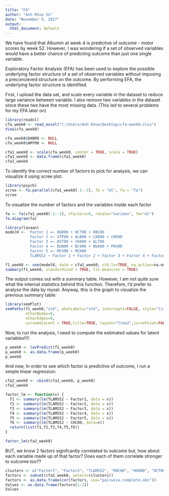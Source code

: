 ```yaml
---
title: "FA"
author: "Anh Khoa Vo"
date: "November 9, 2017"
output:
  html_document: default
---
```



We have found that Albumin at week 4 is predictive of outcome - motor scores by week 52. However, I was wondering if a set of observed variables would have a better chance of predicting outcome than just one single variable. 

Exploratory Factor Analysis (EFA) has been used to explore the possible underlying factor structure of a set of observed variables without imposing a preconcieved structure on the outcome. By performing EFA, the underlying factor structure is identified. 

First, I upload the data set, and scale every variable in the dataset to reduce large variance between variable. I also remove two variables in the dataset since these two have the most missing data. (This led to several problems for my EFA later on) 

```r
library(readxl)
cfa_week0 <- read_excel("C:/Users/Anh Khoa/Desktop/cfa-week0.xlsx")
View(cfa_week0)

cfa_week0$DAN00 <- NULL
cfa_week0$AMY00 <- NULL

cfa1_week0 <- scale(cfa_week0, center = TRUE, scale = TRUE)
cfa1_week0 <- data.frame(cfa1_week0)
cfa1_week0

```

To identify the correct number of factors to pick for analysis, we can visualize it using scree plot. 

```r
library(psych)
scree <- fa.parallel(cfa1_week0[-1:-3], fm = "ml", fa = "fa")
scree
```

To visualize the number of factors and the variables inside each factor 

```r
fa <- fa(cfa1_week0[-1:-3], nfactors=6, rotate="varimax", fm="ml")
fa.diagram(fa)
```



```r
library(lavaan)
model0 <- 'Factor 1 =~ HGB00 + HCT00 + RBC00 
           Factor 2 =~ STP00 + ALB00 + CAB00 + CHO00
           Factor 3 =~ AST00 + CK000 + ALT00 
           Factor 4 =~ BUN00 + BC900 + BUA00 + P0400
           Factor 5 =~ MCV00 + MCH00
           TLAMS52 ~ Factor 1 + Factor 2 + Factor 3 + Factor 4 + Factor 5 + CHC00'

f1_week0 <- sem(model0, data = cfa1_week0, std.lv=TRUE, na.action=na.omit, missing = "fiml")
summary(f1_week0, standardized = TRUE, fit.measures = TRUE)
```

The output comes out with a summary table. However, I am not quite sure what the internal statistics behind this function. Therefore, I'd prefer to analyse the data by mysel. Anyway, this is the graph to visualize the previous summary table: 

```r
library(semPlot)
semPaths(f1_week0,"std", whatLabels="std", intercepts=FALSE, style="lisrel", residuals = FALSE,
         nCharNodes=0, 
         nCharEdges=0,
         curveAdjacent = TRUE,title=TRUE, layout="tree2",curvePivot=FALSE)
```

Now, to run the analysis, I need to compute the estimated values for latent variables!!!! 

```r
p_week0 <- lavPredict(f1_week0)
p_week0 <- as.data.frame(p_week0)
p_week0
```

And now, In order to see which factor is predictive of outcome, I run a simple linear regression: 
```r
cfa2_week0 <- cbind(cfa1_week0, p_week0)
cfa2_week0
```


```r
factor_lm <- function(x) {
  f1 <- summary(lm(TLAMS52 ~ Factor1, data = x))
  f2 <- summary(lm(TLAMS52 ~ Factor2, data = x))
  f3 <- summary(lm(TLAMS52 ~ Factor3, data = x))
  f4 <- summary(lm(TLAMS52 ~ Factor4, data = x))
  f5 <- summary(lm(TLAMS52 ~ Factor5, data = x))
  f6 <- summary(lm(TLAMS52 ~ CHC00, data=x))
  return(list(f1,f2,f3,f4,f5,f6))
}

factor_lm(cfa2_week0)
```


BUT, we know 2 factors signifcantly correlated to outcome but, how about each variable made up of that factor? Does each of them correlate stronger to outcome too??


```r
clusters <- c("Factor1", "Factor2", "TLAMS52", "RBC00", "HGB00", "HCT00", "STP00", "ALB00", "CAB00", "CHO00", "CHC00")
factors <- subset(cfa2_week0, select=(clusters))
factors <- as.data.frame(cor(factors, use="pairwise.complete.obs"))
Values <- as.data.frame(factors[1:3])
Values

```

